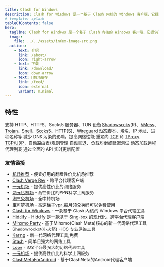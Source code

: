 ```yaml
---
title: Clash for Windows
description: Clash for Windows 是一个基于 Clash 内核的 Windows 客户端，它提供了一个简单的界面，让你可以方便地配置和使用 Clash 代理。
# template: splash
tableOfContents: false
hero:
  tagline: Clash for Windows 是一个基于 Clash 内核的 Windows 客户端，它提供了一个简单的界面，让你可以方便地配置和使用 Clash 代理。
  image:
    file: ../../assets/index-image-src.png
  actions:
    - text: 介绍
      link: /about/
      icon: right-arrow
    - text: 下载
      link: /download/
      icon: down-arrow
    - text: 🎉机场推荐
      link: /feed/
      icon: external
      variant: minimal
---
```



## 特性

<CardGrid stagger>
	<Card title="入站" icon="pencil">
    支持 HTTP、HTTPS、Socks5 服务器、TUN 设备
	</Card>
	<Card title="出站" icon="add-document">
		<a href="wiki/shadowsocks">Shadowsocks</a>(R)、<a href="wiki/vmess">VMess</a>、<a href="wiki/trojan">Trojan</a>、<a href="wiki/snell">Snell</a>、<a href="wiki/socks5">Socks5</a>、HTTP(S)、<a href="wiki/wireguard">Wireguard</a>
	</Card>
	<Card title="基于规则的路由" icon="setting">
		动态脚本、域名、IP 地址、进程名称等
	</Card>
	<Card title="Fake-IP DNS" icon="open-book">
		 减少 DNS 污染的影响，提高网络性能
	</Card>
	<Card title="透明代理" icon="open-book">
		重定向 <a href="wiki/tcp">TCP</a> 和 <a href="wiki/tproxy">TProxy TCP/UDP</a>，自动路由表/规则管理
	</Card>
	<Card title="代理组" icon="open-book">
		自动回退、负载均衡或延迟测试
	</Card>
	<Card title="远程提供者" icon="open-book">
		动态加载远程代理列表
	</Card>
	<Card title="ESTful API" icon="open-book">
		通过全面的 API 实时更新配置
	</Card>
</CardGrid>


### 友情链接
- [机场推荐](https://jichangtuijian.uk) - 便宜好用的翻墙性价比机场推荐
- [Clash Verge Rev](https://clash-verge-rev.org/) - 跨平台代理客户端
- [一元机场](https://1rmb.org/) - 提供高性价比的网络服务
- [两元店机场](http://2yuan.uk) - 高性价比的VPN科学上网服务
- [淘气兔机场](https://taoqitu.uk/) - 全中转机场
- [宝可梦机场](https://baokemeng.bid) - 高速梯子vpn,每月领兑换码可以免费使用
- [Clash for Windows](https://clashcn.org) - 一款基于 Clash 内核的 Windows 平台代理工具
- [Hiddify](https://hiddifycn.org) - Hiddify 是一款基于 Sing-box 的现代化、跨平台代理客户端
- [Mihomo Party](https://mihomoparty.bid) - 基于Mihomo(Clash Meta)核心的新一代网络代理工具
- [Shadowrocket(小火箭)](https://shadowrocket.uk) - iOS 专业网络工具
- [Karing](https://karings.org) - 新一代网络代理工具,免费
- [Stash](https://stashapp.uk) - 简单且强大的网络工具
- [Loon](https://nsloon.uk) - iOS平台最强大的网络代理工具
- [一元机场](https://yijc.org) - 提供高性价比的科学上网服务
- [ClashMetaForAndroid](https://clashmeta.bid) - 基于ClashMeta的Android代理客户端